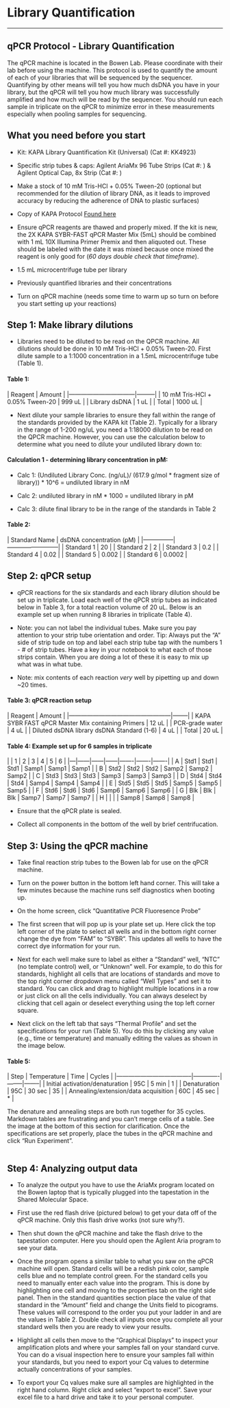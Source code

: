 # Library Quantification

------------------------------------------------------------------------

## **qPCR Protocol - Library Quantification** {.unnumbered}

The qPCR machine is located in the Bowen Lab. Please coordinate with their lab before using the machine. This protocol is used to quantify the amount of each of your libraries that will be sequenced by the sequencer. Quantifying by other means will tell you how much dsDNA you have in your library, but the qPCR will tell you how much library was successfully amplified and how much will be read by the sequencer. You should run each sample in triplicate on the qPCR to minimize error in these measurements especially when pooling samples for sequencing.

## **What you need before you start** {.unnumbered}

-   Kit: KAPA Library Quantification Kit (Universal) (Cat #: KK4923)

-   Specific strip tubes & caps: Agilent AriaMx 96 Tube Strips (Cat #: ) & Agilent Optical Cap, 8x Strip (Cat #: )

-   Make a stock of 10 mM Tris-HCl + 0.05% Tween-20 (optional but recommended for the dilution of library DNA, as it leads to improved accuracy by reducing the adherence of DNA to plastic surfaces)

-   Copy of KAPA Protocol [Found here](https://rochesequencingstore.com/wp-content/uploads/2017/10/KAPA-Lib-Quant-ILMN_9.17-IfU_1.pdf)

-   Ensure qPCR reagents are thawed and properly mixed. If the kit is new, the 2X KAPA SYBR-FAST qPCR Master Mix (5mL) should be combined with 1 mL 10X Illumina Primer Premix and then aliquoted out. These should be labeled with the date it was mixed because once mixed the reagent is only good for (*60 days double check that timeframe*).

-   1.5 mL microcentrifuge tube per library

-   Previously quantified libraries and their concentrations

-   Turn on qPCR machine (needs some time to warm up so turn on before you start setting up your reactions)

## **Step 1: Make library dilutions** {.unnumbered}

-   Libraries need to be diluted to be read on the QPCR machine. All dilutions should be done in 10 mM Tris-HCl + 0.05% Tween-20. First dilute sample to a 1:1000 concentration in a 1.5mL microcentrifuge tube (Table 1).

#### **Table 1:** {.unnumbered}

\| Reagent \| Amount \| \|---------------------------------\|---------\| \| 10 mM Tris-HCl + 0.05% Tween-20 \| 999 uL \| \| Library dsDNA \| 1 uL \| \| Total \| 1000 uL \|

-   Next dilute your sample libraries to ensure they fall within the range of the standards provided by the KAPA kit (Table 2). Typically for a library in the range of 1-200 ng/uL you need a 1:18000 dilution to be read on the QPCR machine. However, you can use the calculation below to determine what you need to dilute your undiluted library down to:

#### **Calculation 1 - determining library concentration in pM:** {.unnumbered}

-   Calc 1: (Undiluted Library Conc. (ng/uL)/ (617.9 g/mol \* fragment size of library)) \* 10\^6 = undiluted library in nM

-   Calc 2: undiluted library in nM \* 1000 = undiluted library in pM

-   Calc 3: dilute final library to be in the range of the standards in Table 2

#### **Table 2:** {.unnumbered}

\| Standard Name \| dsDNA concentration (pM) \| \|---------------\|--------------------------\| \| Standard 1 \| 20 \| \| Standard 2 \| 2 \| \| Standard 3 \| 0.2 \| \| Standard 4 \| 0.02 \| \| Standard 5 \| 0.002 \| \| Standard 6 \| 0.0002 \|

## **Step 2: qPCR setup** {.unnumbered}

-   qPCR reactions for the six standards and each library dilution should be set up in triplicate. Load each well of the qPCR strip tubes as indicated below in Table 3, for a total reaction volume of 20 uL. Below is an example set up when running 8 libraries in triplicate (Table 4).

-   Note: you can not label the individual tubes. Make sure you pay attention to your strip tube orientation and order. Tip: Always put the "A" side of strip tude on top and label each strip tube tap with the numbers 1 - \# of strip tubes. Have a key in your notebook to what each of those strips contain. When you are doing a lot of these it is easy to mix up what was in what tube.

-   Note: mix contents of each reaction *very* well by pipetting up and down \~20 times.

#### **Table 3: qPCR reaction setup** {.unnumbered}

\| Reagent \| Amount \| \|---------------------------------------------------\|--------\| \| KAPA SYBR FAST qPCR Master Mix containing Primers \| 12 uL \| \| PCR-grade water \| 4 uL \| \| Diluted dsDNA library dsDNA Standard (1-6) \| 4 uL \| \| Total \| 20 uL \|

#### **Table 4: Example set up for 6 samples in triplicate** {.unnumbered}

\| \| 1 \| 2 \| 3 \| 4 \| 5 \| 6 \| \|---\|------\|------\|------\|-------\|-------\|-------\| \| A \| Std1 \| Std1 \| Std1 \| Samp1 \| Samp1 \| Samp1 \| \| B \| Std2 \| Std2 \| Std2 \| Samp2 \| Samp2 \| Samp2 \| \| C \| Std3 \| Std3 \| Std3 \| Samp3 \| Samp3 \| Samp3 \| \| D \| Std4 \| Std4 \| Std4 \| Samp4 \| Samp4 \| Samp4 \| \| E \| Std5 \| Std5 \| Std5 \| Samp5 \| Samp5 \| Samp5 \| \| F \| Std6 \| Std6 \| Std6 \| Samp6 \| Samp6 \| Samp6 \| \| G \| Blk \| Blk \| Blk \| Samp7 \| Samp7 \| Samp7 \| \| H \| \| \| \| Samp8 \| Samp8 \| Samp8 \|

-   Ensure that the qPCR plate is sealed.

-   Collect all components in the bottom of the well by brief centrifucation.

## **Step 3: Using the qPCR machine** {.unnumbered}

-   Take final reaction strip tubes to the Bowen lab for use on the qPCR machine.

-   Turn on the power button in the bottom left hand corner. This will take a few minutes because the machine runs self diagnostics when booting up.

-   On the home screen, click "Quantitative PCR Fluoresence Probe" ![](https://drk-lo.github.io/lotterhoslabprotocols/img/qPCRmachine_step1.jpg){alt=""}

-   The first screen that will pop up is your plate set up. Here click the top left corner of the plate to select all wells and in the bottom right corner change the dye from "FAM" to "SYBR". This updates all wells to have the correct dye information for your run. ![](https://drk-lo.github.io/lotterhoslabprotocols/img/qPCRmachine_step1.jpg){alt=""}

-   Next for each well make sure to label as either a "Standard" well, "NTC" (no template control) well, or "Unknown" well. For example, to do this for standards, highlight all cells that are locations of standards and move to the top right corner dropdown menu called "Well Types" and set it to standard. You can click and drag to highlight multiple locations in a row or just click on all the cells individually. You can always deselect by clicking that cell again or deselect everything using the top left corner square. ![](https://drk-lo.github.io/lotterhoslabprotocols/img/qPCRmachine_step3.jpg){alt=""}

-   Next click on the left tab that says "Thermal Profile" and set the specifications for your run (Table 5). You do this by clicking any value (e.g., time or temperature) and manually editing the values as shown in the image below. ![](https://drk-lo.github.io/lotterhoslabprotocols/img/qPCRmachine_step4.jpg){alt=""}

#### **Table 5:** {.unnumbered}

\| Step \| Temperature \| Time \| Cycles \| \|--------------------------------------\|-------------\|--------\|--------\| \| Initial activation/denaturation \| 95C \| 5 min \| 1 \| \| Denaturation \| 95C \| 30 sec \| 35 \| \| Annealing/extension/data acquisition \| 60C \| 45 sec \| \* \|

The denature and annealing steps are both run together for 35 cycles. Markdown tables are frustrating and you can't merge cells of a table. See the image at the bottom of this section for clarification. Once the specifications are set properly, place the tubes in the qPCR machine and click "Run Experiment". ![](https://drk-lo.github.io/lotterhoslabprotocols/img/qPCRmachine_step6.jpg){alt=""}

![](https://drk-lo.github.io/lotterhoslabprotocols/img/qPCRmachine_step5.jpg){alt=""}

## **Step 4: Analyzing output data** {.unnumbered}

-   To analyze the output you have to use the AriaMx program located on the Bowen laptop that is typically plugged into the tapestation in the Shared Molecular Space.

-   First use the red flash drive (pictured below) to get your data off of the qPCR machine. Only this flash drive works (not sure why?). ![](https://drk-lo.github.io/lotterhoslabprotocols/img/qPCRmachine_step7.jpg){alt=""}

-   Then shut down the qPCR machine and take the flash drive to the tapestation computer. Here you should open the Agilent Aria program to see your data. ![](https://drk-lo.github.io/lotterhoslabprotocols/img/qPCRmachine_step8.jpg){alt=""}

-   Once the program opens a similar table to what you saw on the qPCR machine will open. Standard cells will be a redish pink color, sample cells blue and no template control green. For the standard cells you need to manually enter each value into the program. This is done by highlighting one cell and moving to the properties tab on the right side panel. Then in the standard quantities section place the value of that standard in the "Amount" field and change the Units field to picograms. These values will correspond to the order you put your ladder in and are the values in Table 2. Double check all inputs once you complete all your standard wells then you are ready to view your results. ![](https://drk-lo.github.io/lotterhoslabprotocols/img/qPCRmachine_step9.jpg){alt=""}

-   Highlight all cells then move to the "Graphical Displays" to inspect your amplification plots and where your samples fall on your standard curve. You can do a visual inspection here to ensure your samples fall within your standards, but you need to export your Cq values to determine actually concentrations of your samples. ![](https://drk-lo.github.io/lotterhoslabprotocols/img/qPCRmachine_step10.jpg){alt=""}

-   To export your Cq values make sure all samples are highlighted in the right hand column. Right click and select "export to excel". Save your excel file to a hard drive and take it to your personal computer. ![](https://drk-lo.github.io/lotterhoslabprotocols/img/qPCRmachine_step11.jpg){alt=""}\
